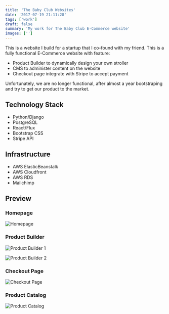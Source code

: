 ```yaml
---
title: 'The Baby Club Websites'
date: '2017-07-19 21:11:28'
tags: ['work']
draft: false
summary: 'My work for The Baby Club E-Commerce website'
images: ['']
---
```


This is a website I build for a startup that I co-found with my friend. This is a fully functional E-Commerce website with feature:

- Product Builder to dynamically design your own stroller
- CMS to administer content on the website
- Checkout page integrate with Stripe to accept payment

Unfortunately, we are no longer functional, after almost a year bootstraping and try to get our product to the market.

## Technology Stack

- Python/Django
- PostgreSQL
- React/Flux
- Bootstrap CSS
- Stripe API

## Infrastructure

- AWS ElasticBeanstalk
- AWS Cloudfront
- AWS RDS
- Mailchimp

## Preview

### Homepage

![Homepage](https://res.cloudinary.com/martin-labs/image/upload/q_auto/v1500543110/My%20Work/TheBabyClub/HomePage.png)

### Product Builder

![Product Builder 1](https://res.cloudinary.com/martin-labs/image/upload/q_auto/v1500463245/My%20Work/TheBabyClub/ProductBuilder.png)

![Product Builder 2](https://res.cloudinary.com/martin-labs/image/upload/q_auto/v1500463268/My%20Work/TheBabyClub/ProductBuilder2.png)

### Checkout Page

![Checkout Page](https://res.cloudinary.com/martin-labs/image/upload/q_auto/v1500463282/My%20Work/TheBabyClub/Checkout_Page.png)

### Product Catalog

![Product Catalog](https://res.cloudinary.com/martin-labs/image/upload/q_auto/v1500543064/My%20Work/TheBabyClub/ProductListPage.png)
